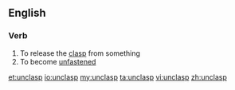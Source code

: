 ==English==
===Verb===
{{en-verb}}
# To release the [[clasp]] from something
# To become [[unfastened]]

[[et:unclasp]]
[[io:unclasp]]
[[my:unclasp]]
[[ta:unclasp]]
[[vi:unclasp]]
[[zh:unclasp]]
